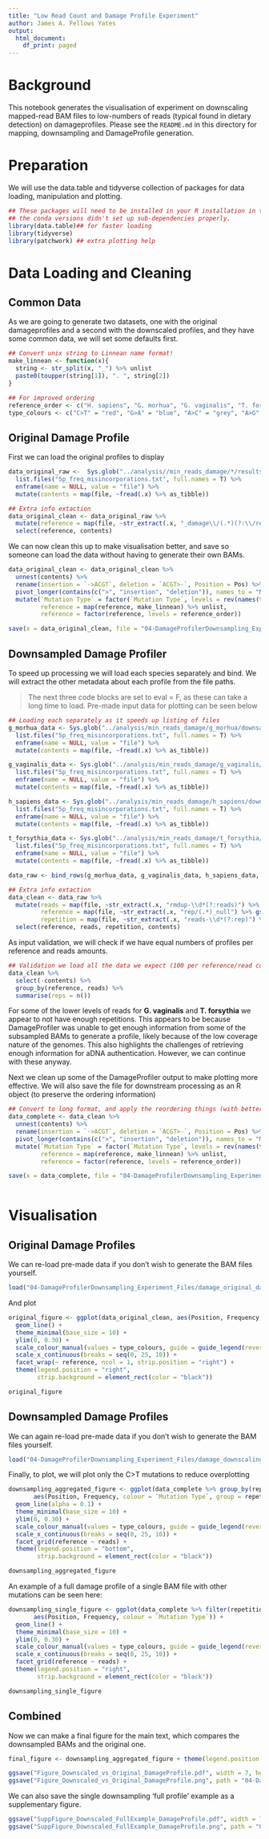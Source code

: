 ```yaml
---
title: "Low Read Count and Damage Profile Experiment"
author: James A. Fellows Yates
output:
  html_document:
    df_print: paged
---
```


# Background

This notebook generates the visualisation of experiment on downscaling mapped-read BAM files to low-numbers of reads (typical found in dietary detection) on damageprofiles. Please see the `README.md` in this directory for mapping, downsampling and DamageProfile generation.

# Preparation

We will use the data.table and tidyverse collection of packages for data loading, manipulation and plotting.

```r
## These packages will need to be installed in your R installation in the conda environment manually, as 
## the conda versions didn't set up sub-dependencies properly.
library(data.table)## for faster loading
library(tidyverse)
library(patchwork) ## extra plotting help
```

# Data Loading and Cleaning

## Common Data

As we are going to generate two datasets, one with the original damageprofiles and a second with the downscaled profiles, and they have some common data, we
will set some defaults first.

```r
## Convert unix string to Linnean name format!
make_linnean <- function(x){
  string <- str_split(x, "_") %>% unlist
  paste0(toupper(string[1]), ". ", string[2])
}

## For improved ordering
reference_order <- c("H. sapiens", "G. morhua", "G. vaginalis", "T. forsythia")
type_colours <- c("C>T" = "red", "G>A" = "blue", "A>C" = "grey", "A>G" = "grey", "A>T" = "grey", "C>A" = "grey", "C>G" = "grey", "G>C" = "grey", "G>T" = "grey", "T>A" = "grey", "T>C" = "grey",	"T>G" = "grey", "insertion" = "purple", "deletion" = "green")

```

## Original Damage Profile

First we can load the original profiles to display

```r
data_original_raw <-  Sys.glob("../analysis//min_reads_damage/*/results/damageprofiler/*/") %>%
  list.files("5p_freq_misincorporations.txt", full.names = T) %>%
  enframe(name = NULL, value = "file") %>%
  mutate(contents = map(file, ~fread(.x) %>% as_tibble))

## Extra info extaction
data_original_clean <- data_original_raw %>% 
  mutate(reference = map(file, ~str_extract(.x, "_damage\\/(.*)(?:\\/results)") %>% gsub("_damage/", "", .) %>% gsub("/results", "", .)) %>% unlist) %>%
  select(reference, contents)
```

We can now clean this up to make visualisation better, and save so someone can load the data without having to generate their own BAMs.

```r
data_original_clean <- data_original_clean %>%
  unnest(contents) %>%
  rename(insertion = `->ACGT`, deletion = `ACGT>-`, Position = Pos) %>%
  pivot_longer(contains(c(">", "insertion", "deletion")), names_to = "Mutation Type", values_to = "Frequency") %>%
  mutate(`Mutation Type` = factor(`Mutation Type`, levels = rev(names(type_colours))),
         reference = map(reference, make_linnean) %>% unlist,
         reference = factor(reference, levels = reference_order))

save(x = data_original_clean, file = "04-DamageProfilerDownsampling_Experiment_Files/damage_original_damageprofiles.robj")
```

## Downsampled Damage Profiler

To speed up processing we will load each species separately and bind. We will extract the other metadata about each profile from the file paths.

> The next three code blocks are set to eval = F, as these can take a long time to load. Pre-made input data for plotting can be seen below

```r
## Loading each separately as it speeds up listing of files
g_morhua_data <- Sys.glob("../analysis/min_reads_damage/g_morhua/downsampling/damageprofiles/*/*") %>%
  list.files("5p_freq_misincorporations.txt", full.names = T) %>%
  enframe(name = NULL, value = "file") %>%
  mutate(contents = map(file, ~fread(.x) %>% as_tibble))

g_vaginalis_data <- Sys.glob("../analysis/min_reads_damage/g_vaginalis/downsampling/damageprofiles/*/*") %>%
  list.files("5p_freq_misincorporations.txt", full.names = T) %>%
  enframe(name = NULL, value = "file") %>%
  mutate(contents = map(file, ~fread(.x) %>% as_tibble))

h_sapiens_data <- Sys.glob("../analysis/min_reads_damage/h_sapiens/downsampling/damageprofiles/*/*") %>%
  list.files("5p_freq_misincorporations.txt", full.names = T) %>%
  enframe(name = NULL, value = "file") %>%
  mutate(contents = map(file, ~fread(.x) %>% as_tibble))

t_forsythia_data <- Sys.glob("../analysis/min_reads_damage/t_forsythia/downsampling/damageprofiles/*/*") %>%
  list.files("5p_freq_misincorporations.txt", full.names = T) %>%
  enframe(name = NULL, value = "file") %>%
  mutate(contents = map(file, ~fread(.x) %>% as_tibble))

data_raw <- bind_rows(g_morhua_data, g_vaginalis_data, h_sapiens_data, t_forsythia_data)

## Extra info extaction
data_clean <- data_raw %>% 
  mutate(reads = map(file, ~str_extract(.x, "rmdup-\\d*(?:reads)") %>% gsub("rmdup-|reads", "", .)) %>% unlist %>% as.integer(),
         reference = map(file, ~str_extract(.x, "rep/(.*)_null") %>% gsub("rep/|_null", "", .)) %>% unlist,
         repetition = map(file, ~str_extract(.x, "reads-\\d*(?:rep)") %>% gsub("reads-|rep", "", .) %>% unlist %>% as.integer()) %>% unlist) %>% 
  select(reference, reads, repetition, contents)
```

As input validation, we will check if we have equal numbers of profiles per reference and reads amounts.

```r
## Validation we load all the data we expect (100 per reference/read combination)!
data_clean %>% 
  select(-contents) %>% 
  group_by(reference, reads) %>% 
  summarise(reps = n())
```

For some of the lower levels of reads for **G. vaginalis** and **T. forsythia**
we appear to not have enough repetitions. This appears to be because DamageProfiler was
unable to get enough information from some of the subsampled BAMs to generate
a profile, likely because of the low coverage nature of the genomes. This also
highlights the challenges of retrieving enough information for aDNA 
authentication. However, we can continue with these anyway.

Next we clean up some of the DamageProfiler output to make plotting more effective. We will also save the file for downstream processing as an R object (to
preserve the ordering information)

```r
## Convert to long format, and apply the reordering things (with better names) to match typical DamageProfiler output
data_complete <- data_clean %>%
  unnest(contents) %>%
  rename(insertion = `->ACGT`, deletion = `ACGT>-`, Position = Pos) %>%
  pivot_longer(contains(c(">", "insertion", "deletion")), names_to = "Mutation Type", values_to = "Frequency") %>%
  mutate(`Mutation Type` = factor(`Mutation Type`, levels = rev(names(type_colours))),
         reference = map(reference, make_linnean) %>% unlist,
         reference = factor(reference, levels = reference_order))

save(x = data_complete, file = "04-DamageProfilerDownsampling_Experiment_Files/damage_downscaling_damageprofiles.robj")
  
```

# Visualisation

## Original Damage Profiles

We can re-load pre-made data if you don't wish to generate the BAM files yourself.

```r
load("04-DamageProfilerDownsampling_Experiment_Files/damage_original_damageprofiles.robj")
```

And plot 

```r
original_figure <- ggplot(data_original_clean, aes(Position, Frequency, colour = `Mutation Type`)) +
  geom_line() +
  theme_minimal(base_size = 10) +
  ylim(0, 0.30) +
  scale_colour_manual(values = type_colours, guide = guide_legend(reverse = TRUE)) +
  scale_x_continuous(breaks = seq(0, 25, 10)) +
  facet_wrap(~ reference, ncol = 1, strip.position = "right") +
  theme(legend.position = "right",
        strip.background = element_rect(color = "black"))

original_figure
```


## Downsampled Damage Profiles

We can again re-load pre-made data if you don't wish to generate the BAM files yourself.

```r
load("04-DamageProfilerDownsampling_Experiment_Files/damage_downscaling_damageprofiles.robj")
```


Finally, to plot, we will plot only the C>T mutations to reduce overplotting

```r
downsampling_aggregated_figure <- ggplot(data_complete %>% group_by(repetition) %>% filter(`Mutation Type` == "C>T"), 
       aes(Position, Frequency, colour = `Mutation Type`, group = repetition)) +
  geom_line(alpha = 0.1) +
  theme_minimal(base_size = 10) +
  ylim(0, 0.30) +
  scale_colour_manual(values = type_colours, guide = guide_legend(reverse = TRUE)) +
  scale_x_continuous(breaks = seq(0, 25, 10)) +
  facet_grid(reference ~ reads) +
  theme(legend.position = "bottom",
        strip.background = element_rect(color = "black"))

downsampling_aggregated_figure
```

An example of a full damage profile of a single BAM file with other mutations can be seen here:

```r
downsampling_single_figure <- ggplot(data_complete %>% filter(repetition == 12), 
       aes(Position, Frequency, colour = `Mutation Type`)) +
  geom_line() +
  theme_minimal(base_size = 10) +
  ylim(0, 0.30) +
  scale_colour_manual(values = type_colours, guide = guide_legend(reverse = TRUE)) +
  scale_x_continuous(breaks = seq(0, 25, 10)) +
  facet_grid(reference ~ reads) +
  theme(legend.position = "right",
        strip.background = element_rect(color = "black"))

downsampling_single_figure
```


## Combined

Now we can make a final figure for the main text, which compares the downsampled BAMs and the original one.

```r
final_figure <- downsampling_aggregated_figure + theme(legend.position = "none") + original_figure + plot_layout(widths = c(12,2)) + plot_annotation(tag_levels = "a")

ggsave("Figure_Downscaled_vs_Original_DamageProfile.pdf", width = 7, height = 4, units = "in", path = "04-DamageProfilerDownsampling_Experiment_Files/", plot = final_figure, device = cairo_pdf())
ggsave("Figure_Downscaled_vs_Original_DamageProfile.png", path = "04-DamageProfilerDownsampling_Experiment_Files/", width = 7, height = 3.5, units = "in", dpi = 600, plot = final_figure,  device = png)
```

We can also save the single downsampling 'full profile' example as a supplementary figure.

```r
ggsave("SuppFigure_Downscaled_FullExample_DamageProfile.pdf", width = 7, height = 4, units = "in", path = "04-DamageProfilerDownsampling_Experiment_Files", plot = downsampling_single_figure, device = cairo_pdf())
ggsave("SuppFigure_Downscaled_FullExample_DamageProfile.png", path = "04-DamageProfilerDownsampling_Experiment_Files/", width = 7, height = 3.5, units = "in", dpi = 600, plot = downsampling_single_figure,  device = png)
```

